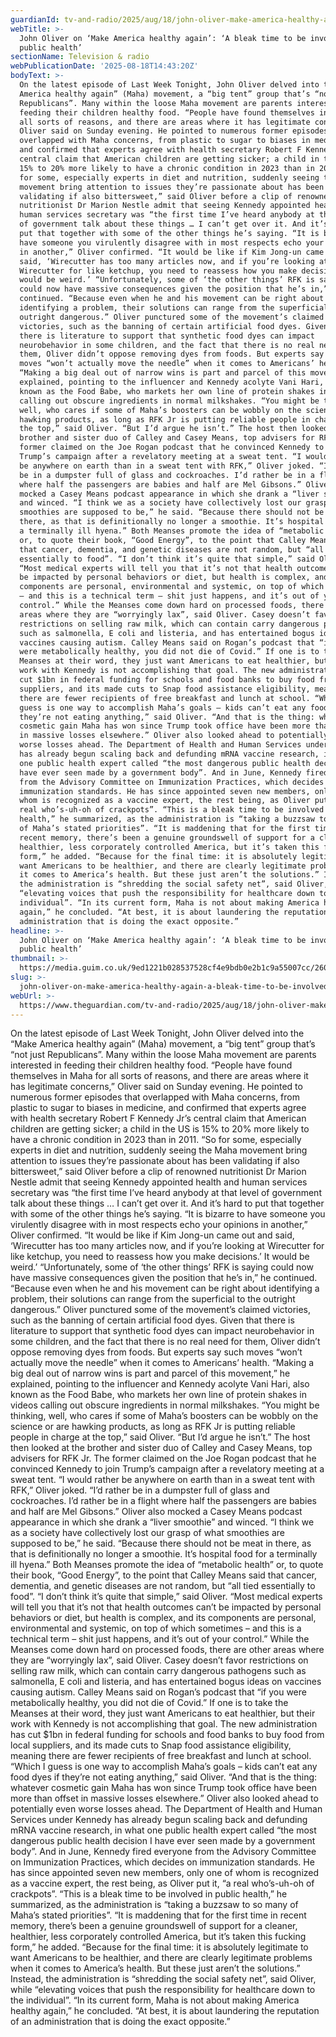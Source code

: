 ```yaml
---
guardianId: tv-and-radio/2025/aug/18/john-oliver-make-america-healthy-again
webTitle: >-
  John Oliver on ‘Make America healthy again’: ‘A bleak time to be involved in
  public health’
sectionName: Television & radio
webPublicationDate: '2025-08-18T14:43:20Z'
bodyText: >-
  On the latest episode of Last Week Tonight, John Oliver delved into the “Make
  America healthy again” (Maha) movement, a “big tent” group that’s “not just
  Republicans”. Many within the loose Maha movement are parents interested in
  feeding their children healthy food. “People have found themselves in Maha for
  all sorts of reasons, and there are areas where it has legitimate concerns,”
  Oliver said on Sunday evening. He pointed to numerous former episodes that
  overlapped with Maha concerns, from plastic to sugar to biases in medicine,
  and confirmed that experts agree with health secretary Robert F Kennedy Jr’s
  central claim that American children are getting sicker; a child in the US is
  15% to 20% more likely to have a chronic condition in 2023 than in 2011. “So
  for some, especially experts in diet and nutrition, suddenly seeing the Maha
  movement bring attention to issues they’re passionate about has been
  validating if also bittersweet,” said Oliver before a clip of renowned
  nutritionist Dr Marion Nestle admit that seeing Kennedy appointed health and
  human services secretary was “the first time I’ve heard anybody at that level
  of government talk about these things … I can’t get over it. And it’s hard to
  put that together with some of the other things he’s saying. “It is bizarre to
  have someone you virulently disagree with in most respects echo your opinions
  in another,” Oliver confirmed. “It would be like if Kim Jong-un came out and
  said, ‘Wirecutter has too many articles now, and if you’re looking at
  Wirecutter for like ketchup, you need to reassess how you make decisions.’ It
  would be weird.’ “Unfortunately, some of ‘the other things’ RFK is saying
  could now have massive consequences given the position that he’s in,” he
  continued. “Because even when he and his movement can be right about
  identifying a problem, their solutions can range from the superficial to the
  outright dangerous.” Oliver punctured some of the movement’s claimed
  victories, such as the banning of certain artificial food dyes. Given that
  there is literature to support that synthetic food dyes can impact
  neurobehavior in some children, and the fact that there is no real need for
  them, Oliver didn’t oppose removing dyes from foods. But experts say such
  moves “won’t actually move the needle” when it comes to Americans’ health.
  “Making a big deal out of narrow wins is part and parcel of this movement,” he
  explained, pointing to the influencer and Kennedy acolyte Vani Hari, also
  known as the Food Babe, who markets her own line of protein shakes in videos
  calling out obscure ingredients in normal milkshakes. “You might be thinking,
  well, who cares if some of Maha’s boosters can be wobbly on the science or are
  hawking products, as long as RFK Jr is putting reliable people in charge at
  the top,” said Oliver. “But I’d argue he isn’t.” The host then looked at the
  brother and sister duo of Calley and Casey Means, top advisers for RFK Jr. The
  former claimed on the Joe Rogan podcast that he convinced Kennedy to join
  Trump’s campaign after a revelatory meeting at a sweat tent. “I would rather
  be anywhere on earth than in a sweat tent with RFK,” Oliver joked. “I’d rather
  be in a dumpster full of glass and cockroaches. I’d rather be in a flight
  where half the passengers are babies and half are Mel Gibsons.” Oliver also
  mocked a Casey Means podcast appearance in which she drank a “liver smoothie”
  and winced. “I think we as a society have collectively lost our grasp of what
  smoothies are supposed to be,” he said. “Because there should not be meat in
  there, as that is definitionally no longer a smoothie. It’s hospital food for
  a terminally ill hyena.” Both Meanses promote the idea of “metabolic health”
  or, to quote their book, “Good Energy”, to the point that Calley Means said
  that cancer, dementia, and genetic diseases are not random, but “all tied
  essentially to food”. “I don’t think it’s quite that simple,” said Oliver.
  “Most medical experts will tell you that it’s not that health outcomes can’t
  be impacted by personal behaviors or diet, but health is complex, and its
  components are personal, environmental and systemic, on top of which sometimes
  – and this is a technical term – shit just happens, and it’s out of your
  control.” While the Meanses come down hard on processed foods, there are other
  areas where they are “worryingly lax”, said Oliver. Casey doesn’t favor
  restrictions on selling raw milk, which can contain carry dangerous pathogens
  such as salmonella, E coli and listeria, and has entertained bogus ideas on
  vaccines causing autism. Calley Means said on Rogan’s podcast that “if you
  were metabolically healthy, you did not die of Covid.” If one is to take the
  Meanses at their word, they just want Americans to eat healthier, but their
  work with Kennedy is not accomplishing that goal. The new administration has
  cut $1bn in federal funding for schools and food banks to buy food from local
  suppliers, and its made cuts to Snap food assistance eligibility, meaning
  there are fewer recipients of free breakfast and lunch at school. “Which I
  guess is one way to accomplish Maha’s goals – kids can’t eat any food dyes if
  they’re not eating anything,” said Oliver. “And that is the thing: whatever
  cosmetic gain Maha has won since Trump took office have been more than offset
  in massive losses elsewhere.” Oliver also looked ahead to potentially even
  worse losses ahead. The Department of Health and Human Services under Kennedy
  has already begun scaling back and defunding mRNA vaccine research, in what
  one public health expert called “the most dangerous public health decision I
  have ever seen made by a government body”. And in June, Kennedy fired everyone
  from the Advisory Committee on Immunization Practices, which decides on
  immunization standards. He has since appointed seven new members, only one of
  whom is recognized as a vaccine expert, the rest being, as Oliver put it, “a
  real who’s-uh-oh of crackpots”. “This is a bleak time to be involved in public
  health,” he summarized, as the administration is “taking a buzzsaw to so many
  of Maha’s stated priorities”. “It is maddening that for the first time in
  recent memory, there’s been a genuine groundswell of support for a cleaner,
  healthier, less corporately controlled America, but it’s taken this fucking
  form,” he added. “Because for the final time: it is absolutely legitimate to
  want Americans to be healthier, and there are clearly legitimate problems when
  it comes to America’s health. But these just aren’t the solutions.” Instead,
  the administration is “shredding the social safety net”, said Oliver, while
  “elevating voices that push the responsibility for healthcare down to the
  individual”. “In its current form, Maha is not about making America healthy
  again,” he concluded. “At best, it is about laundering the reputation of an
  administration that is doing the exact opposite.”
headline: >-
  John Oliver on ‘Make America healthy again’: ‘A bleak time to be involved in
  public health’
thumbnail: >-
  https://media.guim.co.uk/9ed1221b028537528cf4e9bdb0e2b1c9a55007cc/260_125_1948_1558/500.jpg
slug: >-
  john-oliver-on-make-america-healthy-again-a-bleak-time-to-be-involved-in-public-health
webUrl: >-
  https://www.theguardian.com/tv-and-radio/2025/aug/18/john-oliver-make-america-healthy-again
---
```

On the latest episode of Last Week Tonight, John Oliver delved into the “Make America healthy again” (Maha) movement, a “big tent” group that’s “not just Republicans”. Many within the loose Maha movement are parents interested in feeding their children healthy food. “People have found themselves in Maha for all sorts of reasons, and there are areas where it has legitimate concerns,” Oliver said on Sunday evening. He pointed to numerous former episodes that overlapped with Maha concerns, from plastic to sugar to biases in medicine, and confirmed that experts agree with health secretary Robert F Kennedy Jr’s central claim that American children are getting sicker; a child in the US is 15% to 20% more likely to have a chronic condition in 2023 than in 2011. “So for some, especially experts in diet and nutrition, suddenly seeing the Maha movement bring attention to issues they’re passionate about has been validating if also bittersweet,” said Oliver before a clip of renowned nutritionist Dr Marion Nestle admit that seeing Kennedy appointed health and human services secretary was “the first time I’ve heard anybody at that level of government talk about these things … I can’t get over it. And it’s hard to put that together with some of the other things he’s saying. “It is bizarre to have someone you virulently disagree with in most respects echo your opinions in another,” Oliver confirmed. “It would be like if Kim Jong-un came out and said, ‘Wirecutter has too many articles now, and if you’re looking at Wirecutter for like ketchup, you need to reassess how you make decisions.’ It would be weird.’ “Unfortunately, some of ‘the other things’ RFK is saying could now have massive consequences given the position that he’s in,” he continued. “Because even when he and his movement can be right about identifying a problem, their solutions can range from the superficial to the outright dangerous.” Oliver punctured some of the movement’s claimed victories, such as the banning of certain artificial food dyes. Given that there is literature to support that synthetic food dyes can impact neurobehavior in some children, and the fact that there is no real need for them, Oliver didn’t oppose removing dyes from foods. But experts say such moves “won’t actually move the needle” when it comes to Americans’ health. “Making a big deal out of narrow wins is part and parcel of this movement,” he explained, pointing to the influencer and Kennedy acolyte Vani Hari, also known as the Food Babe, who markets her own line of protein shakes in videos calling out obscure ingredients in normal milkshakes. “You might be thinking, well, who cares if some of Maha’s boosters can be wobbly on the science or are hawking products, as long as RFK Jr is putting reliable people in charge at the top,” said Oliver. “But I’d argue he isn’t.” The host then looked at the brother and sister duo of Calley and Casey Means, top advisers for RFK Jr. The former claimed on the Joe Rogan podcast that he convinced Kennedy to join Trump’s campaign after a revelatory meeting at a sweat tent. “I would rather be anywhere on earth than in a sweat tent with RFK,” Oliver joked. “I’d rather be in a dumpster full of glass and cockroaches. I’d rather be in a flight where half the passengers are babies and half are Mel Gibsons.” Oliver also mocked a Casey Means podcast appearance in which she drank a “liver smoothie” and winced. “I think we as a society have collectively lost our grasp of what smoothies are supposed to be,” he said. “Because there should not be meat in there, as that is definitionally no longer a smoothie. It’s hospital food for a terminally ill hyena.” Both Meanses promote the idea of “metabolic health” or, to quote their book, “Good Energy”, to the point that Calley Means said that cancer, dementia, and genetic diseases are not random, but “all tied essentially to food”. “I don’t think it’s quite that simple,” said Oliver. “Most medical experts will tell you that it’s not that health outcomes can’t be impacted by personal behaviors or diet, but health is complex, and its components are personal, environmental and systemic, on top of which sometimes – and this is a technical term – shit just happens, and it’s out of your control.” While the Meanses come down hard on processed foods, there are other areas where they are “worryingly lax”, said Oliver. Casey doesn’t favor restrictions on selling raw milk, which can contain carry dangerous pathogens such as salmonella, E coli and listeria, and has entertained bogus ideas on vaccines causing autism. Calley Means said on Rogan’s podcast that “if you were metabolically healthy, you did not die of Covid.” If one is to take the Meanses at their word, they just want Americans to eat healthier, but their work with Kennedy is not accomplishing that goal. The new administration has cut $1bn in federal funding for schools and food banks to buy food from local suppliers, and its made cuts to Snap food assistance eligibility, meaning there are fewer recipients of free breakfast and lunch at school. “Which I guess is one way to accomplish Maha’s goals – kids can’t eat any food dyes if they’re not eating anything,” said Oliver. “And that is the thing: whatever cosmetic gain Maha has won since Trump took office have been more than offset in massive losses elsewhere.” Oliver also looked ahead to potentially even worse losses ahead. The Department of Health and Human Services under Kennedy has already begun scaling back and defunding mRNA vaccine research, in what one public health expert called “the most dangerous public health decision I have ever seen made by a government body”. And in June, Kennedy fired everyone from the Advisory Committee on Immunization Practices, which decides on immunization standards. He has since appointed seven new members, only one of whom is recognized as a vaccine expert, the rest being, as Oliver put it, “a real who’s-uh-oh of crackpots”. “This is a bleak time to be involved in public health,” he summarized, as the administration is “taking a buzzsaw to so many of Maha’s stated priorities”. “It is maddening that for the first time in recent memory, there’s been a genuine groundswell of support for a cleaner, healthier, less corporately controlled America, but it’s taken this fucking form,” he added. “Because for the final time: it is absolutely legitimate to want Americans to be healthier, and there are clearly legitimate problems when it comes to America’s health. But these just aren’t the solutions.” Instead, the administration is “shredding the social safety net”, said Oliver, while “elevating voices that push the responsibility for healthcare down to the individual”. “In its current form, Maha is not about making America healthy again,” he concluded. “At best, it is about laundering the reputation of an administration that is doing the exact opposite.”
